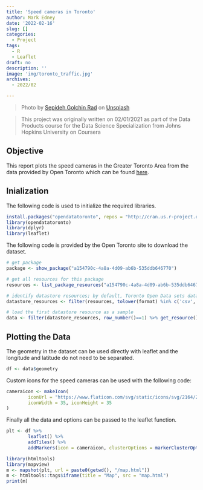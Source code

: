 ```yaml
---
title: 'Speed cameras in Toronto'
author: Mark Edney
date: '2022-02-16'
slug: []
categories:
  - Project
tags:
  - R
  - Leaflet
draft: no
description: ''
image: 'img/toronto_traffic.jpg'
archives:
  - 2022/02

---
```

>Photo by [Sepideh Golchin Rad](https://unsplash.com/@sepidehgolchin?utm_source=unsplash&utm_medium=referral&utm_content=creditCopyText) on [Unsplash](https://unsplash.com/?utm_source=unsplash&utm_medium=referral&utm_content=creditCopyText)
  
> This project was originally written on 02/01/2021 as part of the Data Products 
course for the Data Science Specialization from Johns Hopkins University on Coursera

## Objective

This report plots the speed cameras in the Greater Toronto Area from the data provided
by Open Toronto which can be found [here](https://open.toronto.ca/dataset/automated-speed-enforcement-locations/).

## Inialization

The following code is used to initialize the required libraries.

```r
install.packages("opendatatoronto", repos = "http://cran.us.r-project.org", dependencies = TRUE)
library(opendatatoronto)
library(dplyr)
library(leaflet)
```

The following code is provided by the Open Toronto site to download the dataset.

```r
# get package
package <- show_package("a154790c-4a8a-4d09-ab6b-535ddb646770")

# get all resources for this package
resources <- list_package_resources("a154790c-4a8a-4d09-ab6b-535ddb646770")

# identify datastore resources; by default, Toronto Open Data sets datastore resource format to CSV for non-geospatial and GeoJSON for geospatial resources
datastore_resources <- filter(resources, tolower(format) %in% c('csv', 'geojson'))

# load the first datastore resource as a sample
data <- filter(datastore_resources, row_number()==1) %>% get_resource()
```
## Plotting the Data

The geometry in the dataset can be used directly with leaflet and the longitude and
latitude do not need to be separated.

```r
df <- data$geometry
```

Custom icons for the speed cameras can be used with the following code:

```r
cameraicon <- makeIcon(
        iconUrl = "https://www.flaticon.com/svg/static/icons/svg/2164/2164608.svg",
        iconWidth = 35, iconHeight = 35
)
```

Finally all the data and options can be passed to the leaflet function.

```r

plt <- df %>%
        leaflet() %>%
        addTiles() %>%
        addMarkers(icon = cameraicon, clusterOptions = markerClusterOptions(), popup = data$location)
```

```r
library(htmltools)
library(mapview)
m <- mapshot(plt, url = paste0(getwd(), "/map.html"))
m <- htmltools::tags$iframe(title = "Map", src = "map.html")
print(m)
```